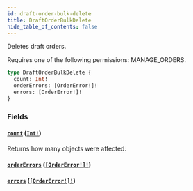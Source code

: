 ```yaml
---
id: draft-order-bulk-delete
title: DraftOrderBulkDelete
hide_table_of_contents: false
---
```


Deletes draft orders.

Requires one of the following permissions: MANAGE_ORDERS.

```graphql
type DraftOrderBulkDelete {
  count: Int!
  orderErrors: [OrderError!]!
  errors: [OrderError!]!
}
```

### Fields

#### [`count`](#) ([`Int!`](../../../developer/api-reference/scalars/int))

Returns how many objects were affected.

#### [`orderErrors`](#) ([`[OrderError!]!`](../../../developer/api-reference/objects/order-error))

#### [`errors`](#) ([`[OrderError!]!`](../../../developer/api-reference/objects/order-error))
